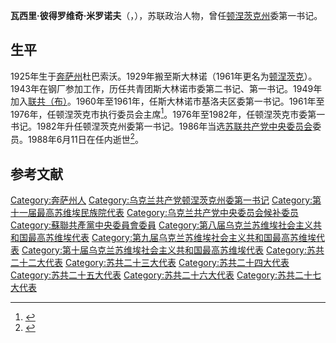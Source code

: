 {{同名人物|米罗诺夫|米罗诺夫}}
{{Infobox officeholder
| 姓名     = 瓦西里·米罗诺夫
| 原名     = Василий Миронов
| 图像     = Миронов,_Василий_Петрович.jpg
| 性别     = 男
| 职务     = 乌克兰共产党[[顿涅茨克州|顿涅茨克州]]委员会[[第一书记|第一书记]]
| 就任日期 = 1982年10月29日
| 卸任日期 = 1988年6月11日
| 出生日期 = 1925年1月16日
| 出生地点 = {{URS}}[[奔萨州|奔萨州]]杜巴索沃
| 逝世日期 = {{Death date and age|1988|6|11|1925|1|16}}
| 逝世地点 = {{URS}}[[莫斯科|莫斯科]]
| 国籍     = {{URS}}
| 职业     = [[政治人物|政治人物]]
| 政党     = {{CPS}}
| 母校     = 
| 获奖     = {{{!}} style="background: transparent"
{{!}} {{列宁勋章}} {{!!}} {{列宁勋章}}{{!!}} {{列宁勋章}} {{!!}} {{十月革命勋章}}
{{!}}}
{{{!}} style="background: transparent"
{{!}} {{劳动红旗勋章}} {{!!}} {{苏联荣誉勋章}}
{{!}}}
{{{!}} style="background: transparent"
{{!}} {{苏联国家奖}}
{{!}}}
}}
'''瓦西里·彼得罗维奇·米罗诺夫'''（{{lang-ru|Василий Петрович Миронов}}，{{bd|1925年|1月16日|1988年|6月11日|catIdx=Mironov}}），苏联政治人物，曾任[[顿涅茨克州|顿涅茨克州]]委第一书记。

== 生平 ==
1925年生于[[奔萨州|奔萨州]]杜巴索沃。1929年搬至斯大林诺（1961年更名为[[顿涅茨克|顿涅茨克]]）。1943年在钢厂参加工作，历任共青团斯大林诺市委第二书记、第一书记。1949年加入[[苏联共产党|联共（布）]]。1960年至1961年，任斯大林诺市基洛夫区委第一书记。1961年至1976年，任顿涅茨克市执行委员会主席<ref>{{cite book |author1=Алексей Скибенко |title=Донецк – знакомство с городом. 7 донецких экскурсий |isbn=9785041709624 |url=https://books.google.com/books?id=tR2XDwAAQBAJ&pg=PT130& |language=ru}}</ref>。1976年至1982年，任顿涅茨克市委第一书记。1982年升任顿涅茨克州委第一书记。1986年当选[[苏联共产党中央委员会|苏联共产党中央委员会]]委员。1988年6月11日在任内逝世<ref>{{cite web |author1=Алексей Федько |title=Миронов Василий Петрович |url=https://infodon.org.ua/pedia/245 |language=ru |access-date=2020-11-05 |archive-date=2020-05-12 |archive-url=https://web.archive.org/web/20200512214519/http://infodon.org.ua/pedia/245 |dead-url=no }}</ref>。

== 参考文献 == 
{{reflist}}

{{Authority control}}
{{DEFAULTSORT:Mironov, Vasily}}
[[Category:奔萨州人|Category:奔萨州人]]
[[Category:乌克兰共产党顿涅茨克州委第一书记|Category:乌克兰共产党顿涅茨克州委第一书记]]
[[Category:第十一届最高苏维埃民族院代表|Category:第十一届最高苏维埃民族院代表]]
[[Category:乌克兰共产党中央委员会候补委员|Category:乌克兰共产党中央委员会候补委员]]
[[Category:蘇聯共產黨中央委員會委員|Category:蘇聯共產黨中央委員會委員]]
[[Category:第八届乌克兰苏维埃社会主义共和国最高苏维埃代表|Category:第八届乌克兰苏维埃社会主义共和国最高苏维埃代表]]
[[Category:第九届乌克兰苏维埃社会主义共和国最高苏维埃代表|Category:第九届乌克兰苏维埃社会主义共和国最高苏维埃代表]]
[[Category:第十届乌克兰苏维埃社会主义共和国最高苏维埃代表|Category:第十届乌克兰苏维埃社会主义共和国最高苏维埃代表]]
[[Category:苏共二十二大代表|Category:苏共二十二大代表]]
[[Category:苏共二十三大代表|Category:苏共二十三大代表]]
[[Category:苏共二十四大代表|Category:苏共二十四大代表]]
[[Category:苏共二十五大代表|Category:苏共二十五大代表]]
[[Category:苏共二十六大代表|Category:苏共二十六大代表]]
[[Category:苏共二十七大代表|Category:苏共二十七大代表]]